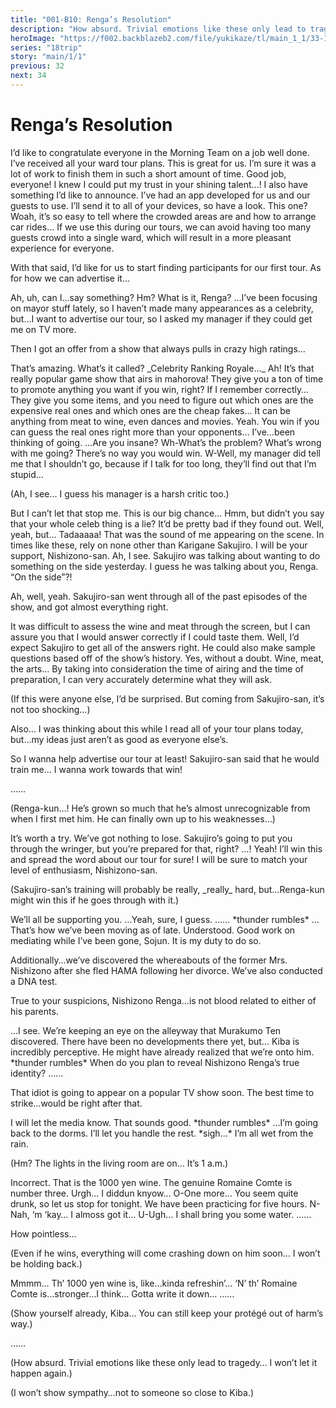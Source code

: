 ```yaml
---
title: "001-B10: Renga’s Resolution"
description: "How absurd. Trivial emotions like these only lead to tragedy…"
heroImage: "https://f002.backblazeb2.com/file/yukikaze/tl/main_1_1/33-1.jpg"
series: "18trip"
story: "main/1/1"
previous: 32
next: 34
---
```



# Renga’s Resolution

<Divider loc="HAMA Tours - Meeting Room" />

<StoryImg src="https://f002.backblazeb2.com/file/yukikaze/tl/main_1_1/33-1.jpg" alt="1" />

<Bubble character="Kafka">
I’d like to congratulate everyone in the Morning Team on a job well done. I’ve received all your ward tour plans. This is great for us.
</Bubble>

<Bubble mc>
I’m sure it was a lot of work to finish them in such a short amount of time. Good job, everyone!
</Bubble>

<Bubble character="Yachiyo">
I knew I could put my trust in your shining talent…!
</Bubble>

<Bubble character="Kafka">
I also have something I’d like to announce. I’ve had an app developed for us and our guests to use. I’ll send it to all of your devices, so have a look.
</Bubble>

<Bubble character="Renga">
This one? Woah, it’s so easy to tell where the crowded areas are and how to arrange car rides…
</Bubble>

<Bubble character="Kafka">
If we use this during our tours, we can avoid having too many guests crowd into a single ward, which will result in a more pleasant experience for everyone.

With that said, I’d like for us to start finding participants for our first tour. As for how we can advertise it…
</Bubble>

<Bubble character="Renga">
Ah, uh, can I…say something?
</Bubble>

<Bubble character="Kafka">
Hm? What is it, Renga?
</Bubble>

<Bubble character="Renga">
…I’ve been focusing on mayor stuff lately, so I haven’t made many appearances as a celebrity, but…I want to advertise our tour, so I asked my manager if they could get me on TV more.

Then I got an offer from a show that always pulls in crazy high ratings…
</Bubble>

<Bubble character="Yukikaze">
That’s amazing. What’s it called?
</Bubble>

<Bubble character="Renga">
_Celebrity Ranking Royale…_
</Bubble>

<Bubble character="Yachiyo">
Ah! It’s that really popular game show that airs in mahorova!
</Bubble>

<Bubble character="Ten">
They give you a ton of time to promote anything you want if you win, right?
</Bubble>

<Bubble character="Yukikaze">
If I remember correctly… They give you some items, and you need to figure out which ones are the expensive real ones and which ones are the cheap fakes… It can be anything from meat to wine, even dances and movies.
</Bubble>

<Bubble character="Renga">
Yeah. You win if you can guess the real ones right more than your opponents… I’ve…been thinking of going.
</Bubble>

<Bubble character="Liguang">
…Are you insane?
</Bubble>

<Bubble character="Renga">
Wh-What’s the problem? What’s wrong with me going?
</Bubble>

<Bubble character="Liguang">
There’s no way you would win.
</Bubble>

<Bubble character="Renga">
W-Well, my manager did tell me that I shouldn’t go, because if I talk for too long, they’ll find out that I’m stupid…
</Bubble>

<Bubble mc>
<p class="t">(Ah, I see… I guess his manager is a harsh critic too.)</p>
</Bubble>

<Bubble character="Renga">
But I can’t let that stop me. This is our big chance…
</Bubble>

<Bubble character="Ten">
Hmm, but didn’t you say that your whole celeb thing is a lie? It’d be pretty bad if they found out.
</Bubble>

<Bubble character="Renga">
Well, yeah, but…
</Bubble>

<Bubble character="Sakujiro">
Tadaaaaa! That was the sound of me appearing on the scene. In times like these, rely on none other than Karigane Sakujiro. I will be your support, Nishizono-san.
</Bubble>

<Bubble character="Kafka">
Ah, I see. Sakujiro was talking about wanting to do something on the side yesterday. I guess he was talking about you, Renga.
</Bubble>

<Bubble character="Renga">
“On the side”?!

Ah, well, yeah. Sakujiro-san went through all of the past episodes of the show, and got almost everything right.
</Bubble>

<Bubble character="Sakujiro">
It was difficult to assess the wine and meat through the screen, but I can assure you that I would answer correctly if I could taste them.
</Bubble>

<Bubble character="Kafka">
Well, I’d expect Sakujiro to get all of the answers right. He could also make sample questions based off of the show’s history.
</Bubble>

<Bubble character="Sakujiro">
Yes, without a doubt. Wine, meat, the arts… By taking into consideration the time of airing and the time of preparation, I can very accurately determine what they will ask.
</Bubble>

<Bubble mc>
<p class="t">(If this were anyone else, I’d be surprised. But coming from Sakujiro-san, it’s not too shocking…)</p>
</Bubble>

<Bubble character="Renga">
Also… I was thinking about this while I read all of your tour plans today, but…my ideas just aren’t as good as everyone else’s.

So I wanna help advertise our tour at least! Sakujiro-san said that he would train me… I wanna work towards that win!
</Bubble>

<Bubble character="Liguang">
……
</Bubble>

<Bubble mc>
<p class="t">(Renga-kun…! He’s grown so much that he’s almost unrecognizable from when I first met him. He can finally own up to his weaknesses…)</p>
</Bubble>

<Bubble character="Kafka">
It’s worth a try. We’ve got nothing to lose. Sakujiro’s going to put you through the wringer, but you’re prepared for that, right?
</Bubble>

<Bubble character="Renga">
…! Yeah! I’ll win this and spread the word about our tour for sure!
</Bubble>

<Bubble character="Sakujiro">
I will be sure to match your level of enthusiasm, Nishizono-san.
</Bubble>

<Bubble mc>
<p class="t">(Sakujiro-san’s training will probably be really, _really_ hard, but…Renga-kun might win this if he goes through with it.)</p>
</Bubble>

<Bubble character="Yukikaze">
We’ll all be supporting you.
</Bubble>

<Bubble character="Ten">
…Yeah, sure, I guess.
</Bubble>

<Bubble character="Liguang">
……
</Bubble>

<Divider loc="Lu Household - Living Room" />

<Narration>
&ast;thunder rumbles&ast;
</Narration>

<Bubble character="Sojun">
…That’s how we’ve been moving as of late.
</Bubble>

<StoryImg src="https://f002.backblazeb2.com/file/yukikaze/tl/main_1_1/33-2.jpg" alt="2" />

<Bubble character="Liguang">
Understood. Good work on mediating while I’ve been gone, Sojun.
</Bubble>

<Bubble character="Sojun">
It is my duty to do so.

Additionally…we’ve discovered the whereabouts of the former Mrs. Nishizono after she fled HAMA following her divorce. We’ve also conducted a DNA test.

True to your suspicions, Nishizono Renga…is not blood related to either of his parents.
</Bubble>

<Bubble character="Liguang">
…I see.
</Bubble>

<Bubble character="Sojun">
We’re keeping an eye on the alleyway that Murakumo Ten discovered. There have been no developments there yet, but…
</Bubble>

<Bubble character="Liguang">
Kiba is incredibly perceptive. He might have already realized that we’re onto him.
</Bubble>

<Narration>
&ast;thunder rumbles&ast;
</Narration>

<Bubble character="Sojun">
When do you plan to reveal Nishizono Renga’s true identity?
</Bubble>

<Bubble character="Liguang">
……

That idiot is going to appear on a popular TV show soon. The best time to strike…would be right after that.
</Bubble>

<Bubble character="Sojun">
I will let the media know.
</Bubble>

<Bubble character="Liguang">
That sounds good.
</Bubble>

<Narration>
&ast;thunder rumbles&ast;
</Narration>

<Bubble character="Liguang">
…I’m going back to the dorms. I’ll let you handle the rest.
</Bubble>

<Divider loc="HAMA House - Living Room" />

<StoryImg src="https://f002.backblazeb2.com/file/yukikaze/tl/main_1_1/33-3.jpg" alt="3" />

<Bubble character="Liguang">
&ast;sigh…&ast; I’m all wet from the rain.

<p class="t">(Hm? The lights in the living room are on… It’s 1 a.m.)</p>
</Bubble>

<Bubble character="Sakujiro">
Incorrect. That is the 1000 yen wine. The genuine Romaine Comte is number three.
</Bubble>

<Bubble character="Renga">
Urgh… I diddun knyow… O-One more…
</Bubble>

<Bubble character="Sakujiro">
You seem quite drunk, so let us stop for tonight. We have been practicing for five hours.
</Bubble>

<Bubble character="Renga">
N-Nah, ‘m ‘kay… I almoss got it… U-Ugh…
</Bubble>

<Bubble character="Sakujiro">
I shall bring you some water.
</Bubble>

<Bubble character="Renga" hidden>
_One more…! Pleashe…_
</Bubble>

<Bubble character="Liguang">
……

How pointless…

<p class="t">(Even if he wins, everything will come crashing down on him soon… I won’t be holding back.)</p>
</Bubble>

<Bubble character="Renga">
Mmmm… Th’ 1000 yen wine is, like…kinda refreshin’... ‘N’ th’ Romaine Comte is…stronger…I think… Gotta write it down…
</Bubble>

<Bubble character="Liguang">
……

<p class="t">(Show yourself already, Kiba… You can still keep your protégé out of harm’s way.)</p>

……

<p class="t">(How absurd. Trivial emotions like these only lead to tragedy… I won’t let it happen again.)</p>

<p class="t">(I won’t show sympathy…not to someone so close to Kiba.)</p>
</Bubble>

